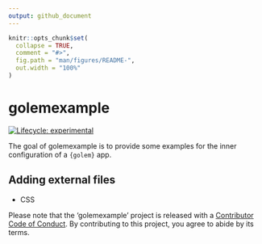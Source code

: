 ```yaml
---
output: github_document
---
```


<!-- README.md is generated from README.Rmd. Please edit that file -->

```r
knitr::opts_chunk$set(
  collapse = TRUE,
  comment = "#>",
  fig.path = "man/figures/README-",
  out.width = "100%"
)
```
# golemexample

<!-- badges: start -->
[![Lifecycle: experimental](https://img.shields.io/badge/lifecycle-experimental-orange.svg)](https://www.tidyverse.org/lifecycle/#experimental)
<!-- badges: end -->

The goal of golemexample is to provide some examples for the inner configuration of a `{golem}` app.

## Adding external files 

+ CSS




Please note that the 'golemexample' project is released with a
[Contributor Code of Conduct](CODE_OF_CONDUCT.md).
By contributing to this project, you agree to abide by its terms.

